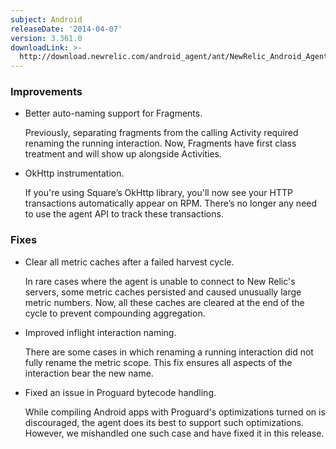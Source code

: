 ```yaml
---
subject: Android
releaseDate: '2014-04-07'
version: 3.361.0
downloadLink: >-
  http://download.newrelic.com/android_agent/ant/NewRelic_Android_Agent_3.361.0.zip
---
```


### Improvements

* Better auto-naming support for Fragments.

  Previously, separating fragments from the calling Activity required renaming the running interaction. Now, Fragments have first class treatment and will show up alongside Activities.
* OkHttp instrumentation.

  If you're using Square’s OkHttp library, you'll now see your HTTP transactions automatically appear on RPM. There’s no longer any need to use the agent API to track these transactions.

### Fixes

* Clear all metric caches after a failed harvest cycle.

  In rare cases where the agent is unable to connect to New Relic's servers, some metric caches persisted and caused unusually large metric numbers. Now, all these caches are cleared at the end of the cycle to prevent compounding aggregation.
* Improved inflight interaction naming.

  There are some cases in which renaming a running interaction did not fully rename the metric scope. This fix ensures all aspects of the interaction bear the new name.
* Fixed an issue in Proguard bytecode handling.

  While compiling Android apps with Proguard's optimizations turned on is discouraged, the agent does its best to support such optimizations. However, we mishandled one such case and have fixed it in this release.
